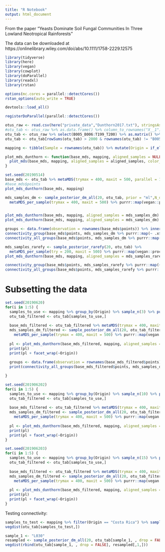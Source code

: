 ```yaml
---
title: "R Notebook"
output: html_document
---
```


From the paper "Yeasts Dominate Soil Fungal Communities In Three Lowland Neotropical Rainforests"

The data can be downloaded at https://onlinelibrary.wiley.com/doi/abs/10.1111/1758-2229.12575


```r
library(tidyverse)
library(here)
library(vegan)
library(cowplot)
library(doParallel)
library(readxl)
library(rstan)

options(mc.cores = parallel::detectCores())
rstan_options(auto_write = TRUE)

devtools::load_all()

registerDoParallel(parallel::detectCores())
```

```r
otus_raw <- read.csv(here("private_data","Dunthorn2017.txt"), stringsAsFactors = FALSE, sep = "\t")
#otu_tab <- otus_raw %>% as.data.frame() %>% column_to_rownames("X__1") %>% as.matrix()
otu_tab <- otus_raw %>% select(B005_B006:T199_T200) %>% as.matrix() %>% t()
otu_tab <- otu_tab[rowSums(otu_tab) > 2000 & rownames(otu_tab) != "B005_B006",]

mapping <- tibble(Sample = rownames(otu_tab)) %>% mutate(Origin = if_else(grepl("^B", Sample), "Panama", if_else(grepl("^L", Sample), "Costa Rica", "Ecuador")))
```


```r
plot_mds_dunthorn <- function(base_mds, mapping, aligned_samples = NULL, show_paths = 0.5,  ...) {
  plot_mds(base_mds, mapping, aligned_samples = aligned_samples, color_aes = Origin, shape_aes = Origin, show_paths = show_paths, sample_point_alpha = 0.2) #+ scale_y_continuous(trans = "reverse") + scale_x_continuous(trans = "reverse")
}

```


```r
set.seed(20190514)
base_mds <- otu_tab %>% metaMDS(trymax = 400, maxit = 500, parallel = 1)
#base_mds$points
plot_mds_dunthorn(base_mds, mapping)
```


```r
mds_samples_dm <- sample_posterior_dm_all(20, otu_tab, prior = "ml",N_draws = "original") %>% 
  metaMDS_per_sample(trymax = 400, maxit = 500) %>% purrr::map(vegan::procrustes, X = base_mds)



```

```r
plot_mds_dunthorn(base_mds, mapping, aligned_samples = mds_samples_dm)
plot_mds_dunthorn(base_mds, mapping, aligned_samples = mds_samples_dm) + facet_wrap(~Origin)
```

```r
groups <- data.frame(observation = rownames(base_mds$points)) %>% inner_join(mapping, by = c("observation" = "Sample")) %>% pull("Origin")
connectivity_group(base_mds$points, mds_samples_dm %>% purrr::map(~ .x$Yrot))
connectivity_all_groups(base_mds$points, mds_samples_dm %>% purrr::map(~ .x$Yrot), groups)
```


```r
mds_samples_rarefy <- sample_posterior_rarefy(20, otu_tab) %>% 
  metaMDS_per_sample(try = 200, maxit = 500) %>% purrr::map(vegan::procrustes, X = base_mds)
plot_mds_dunthorn(base_mds, mapping, aligned_samples = mds_samples_rarefy)
```

```r
connectivity_group(base_mds$points, mds_samples_rarefy %>% purrr::map(~ .x$Yrot))
connectivity_all_groups(base_mds$points, mds_samples_rarefy %>% purrr::map(~ .x$Yrot), groups)
```


# Subsetting the data

```r
set.seed(20190620)
for(i in 1:5) {
  samples_to_use <- mapping %>% group_by(Origin) %>% sample_n(3) %>% pull(Sample)
  otu_tab_filtered <- otu_tab[samples_to_use,]
  
  base_mds_filtered <- otu_tab_filtered %>% metaMDS(trymax = 400, maxit = 500, parallel = 1, trace = 0)
  mds_samples_dm_filtered <- sample_posterior_dm_all(20, otu_tab_filtered, prior = "ml",N_draws = "original") %>% 
    metaMDS_per_sample(trymax = 400, maxit = 500) %>% purrr::map(vegan::procrustes, X = base_mds_filtered)
  
  pl <- plot_mds_dunthorn(base_mds_filtered, mapping, aligned_samples = mds_samples_dm_filtered, show_paths = "all") 
  print(pl)
  print(pl + facet_wrap(~Origin))
  
  groups <- data.frame(observation = rownames(base_mds_filtered$points)) %>% inner_join(mapping, by = c("observation" = "Sample")) %>% pull("Origin")
  print(connectivity_all_groups(base_mds_filtered$points, mds_samples_dm_filtered %>% purrr::map(~ .x$Yrot), groups))

}

```


```r
set.seed(201906202)
for(i in 1:5) {
  samples_to_use <- mapping %>% group_by(Origin) %>% sample_n(10) %>% pull(Sample)
  otu_tab_filtered <- otu_tab[samples_to_use,]
  
  base_mds_filtered <- otu_tab_filtered %>% metaMDS(trymax = 400, maxit = 500, parallel = 1, trace = 0)
  mds_samples_dm_filtered <- sample_posterior_dm_all(20, otu_tab_filtered, prior = "ml",N_draws = "original") %>% 
    metaMDS_per_sample(trymax = 400, maxit = 500) %>% purrr::map(vegan::procrustes, X = base_mds_filtered)
  
  pl <- plot_mds_dunthorn(base_mds_filtered, mapping, aligned_samples = mds_samples_dm_filtered, show_paths = "all") 
  print(pl)
  print(pl + facet_wrap(~Origin))
}

```

```r
set.seed(201906203)
for(i in 1:5) {
  samples_to_use <- mapping %>% group_by(Origin) %>% sample_n(15) %>% pull(Sample)
  otu_tab_filtered <- otu_tab[samples_to_use,]
  
  base_mds_filtered <- otu_tab_filtered %>% metaMDS(trymax = 400, maxit = 500, parallel = 1, trace = 0)
  mds_samples_dm_filtered <- sample_posterior_dm_all(20, otu_tab_filtered, prior = "ml",N_draws = "original") %>% 
    metaMDS_per_sample(trymax = 400, maxit = 500) %>% purrr::map(vegan::procrustes, X = base_mds_filtered)
  
  pl <- plot_mds_dunthorn(base_mds_filtered, mapping, aligned_samples = mds_samples_dm_filtered, show_paths = "all") 
  print(pl)
  print(pl + facet_wrap(~Origin))
}

```

Testing connectivity:

```r
samples_to_test <- mapping %>% filter(Origin == "Costa Rica") %>% sample_n(15) %>% pull(Sample)
vegdist(otu_tab[samples_to_test,])
```

```r
sample_1 <- "L030"
resampled <- sample_posterior_dm_all(20, otu_tab[sample_1, , drop = FALSE], prior = "ml",N_draws = "original")
vegdist(rbind(otu_tab[sample_1, , drop = FALSE], resampled[,1,]))

```

